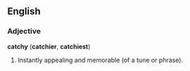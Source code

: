 ==English==

===Adjective===
'''catchy''' ('''catchier''', '''catchiest''')
# Instantly appealing and memorable (of a tune or phrase).